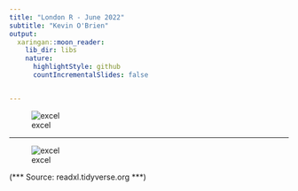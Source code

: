 ```yaml
---
title: "London R - June 2022"
subtitle: "Kevin O'Brien"
output:
  xaringan::moon_reader:
    lib_dir: libs
    nature:
      highlightStyle: github
      countIncrementalSlides: false


---
```



![excel](images/excel-globalfinancialsystem.PNG)

---


![excel](images/readxl.PNG)

(*** Source: readxl.tidyverse.org ***)